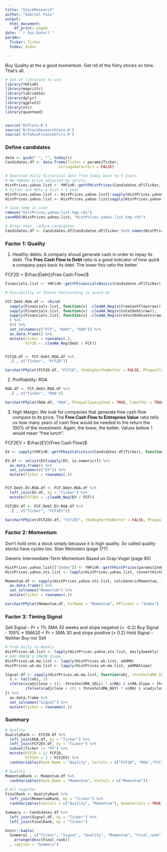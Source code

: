 ```yaml
---
title: "StockResearch"
author: "Gabriel Foix"
output:
  html_document:
    df_print: paged
date: "`r Sys.Date()`"
params:
  Ticker: Ticker
  Index: Index

---
```


Buy Quality at the a good momentum. Get rid of the fishy stocks on time. That's all.

```r
# Set of libraries to use
library(YHFinR)
library(magrittr)
library(lubridate)
library(dplyr)
library(ggplot2)
library(xts)
library(quantmod)


source('R/Plots.R')
source('R/StockResearchCore.R')
source('R/YahooFinanceUtils.R')

```

### Define candidates
```r
date <- gsub("-", "", today())
Candidates.df <- data.frame(Ticker = params$Ticker,
                        stringsAsFactors = FALSE)

```


```r
# Download daily historical data from today back to 5 years. 
# We tUBake price adjusted by splits.
HistPrices.yahoo.list <- YHFinR::getYFHistPrices(Candidates.df$Ticker, "5y", "1d")
# Filter out NULL & hist < 1 year
HistPrices.yahoo.list <- HistPrices.yahoo.list[!sapply(HistPrices.yahoo.list, is.null)]
HistPrices.yahoo.list <- HistPrices.yahoo.list[sapply(HistPrices.yahoo.list, nrow) > 252]

# Save temp in case
remove("HistPrices.yahoo.list.tmp.rds")
saveRDS(HistPrices.yahoo.list, "HistPrices.yahoo.list.tmp.rds")

# After that, reduce Candidates
Candidates.df <- Candidates.df[Candidates.df$Ticker %in% names(HistPrices.yahoo.list),, drop = FALSE]

```

### Factor 1: Quality

1. Healthy debts: A company shoud generate cash in order to repay its debt. The **Free Cash Flow to Debt** ratio is a good indicator of how quick a company pays back its debt. The lower this ratio the better.

FCF2D = $\frac{Debt}{Free Cash Flow}$

```r
Financials.list <- YHFinR::getYFFinancialsBasics(Candidates.df$Ticker)

# Possibility of Shares Outstanding to avoid EV

FCF.Debt.ROA.df <- rbind(
  sapply(Financials.list, function(x) .cleaNA_Neg(x$freeCashflow$raw)) , 
  sapply(Financials.list, function(x) .cleaNA_Neg(x$totalDebt$raw)),
  sapply(Financials.list, function(x) .cleaNA_Neg(x$returnOnAssets$raw))
  ) %>% 
  t() %>% 
  set_colnames(c("FCF", "Debt", "ROA")) %>% 
  as.data.frame() %>% 
  mutate(Ticker = rownames(.),
         FCF2D = .cleaNA_Neg(Debt / FCF))


FCF2D.df <- FCF.Debt.ROA.df %>% 
  .[ , c("Ticker", "FCF2D")] 

barchartPFplot(FCF2D.df, "FCF2D", theHighertheBetter = FALSE, PFequallyweigthed = TRUE)


```


2. Profitability: ROA 

```r
ROA.df <- FCF.Debt.ROA.df %>% 
  .[ , c("Ticker", "ROA")] 

barchartPFplot(ROA.df, "ROA", PFequallyweigthed = TRUE, labelPer = TRUE)

```

3. High Margin: We look for companies that generate free cash flow compare to its price. The **Free Cash Flow to Entreprise Value** ratio tells us how many years of cash flow would be needed to the return the 100% of the investment. Again, the lower, the better. Values bellow 1 would mean "free lunch".

FCF2EV = $\frac{EV}{Free Cash Flow}$

```r
EV <- sapply(YHFinR::getYFKeyStatistics(Candidates.df$Ticker), function(x) x$enterpriseValue$raw)

EV.df <- unlist(EV[sapply(EV, is.numeric)]) %>% 
  as.data.frame() %>% 
  set_colnames(c("EV")) %>% 
  mutate(Ticker = rownames(.)) 


FCF.Debt.EV.ROA.df <- FCF.Debt.ROA.df %>% 
  left_join(EV.df, by = "Ticker") %>% 
  mutate(FCF2EV = .cleaNA_Neg(EV / FCF))

FCF2EV.df <- FCF.Debt.EV.ROA.df %>% 
  .[ , c("Ticker", "FCF2EV")] 

barchartPFplot(FCF2EV.df, "FCF2EV", theHighertheBetter = FALSE, PFequallyweigthed = TRUE)

```

### Factor 2: Momentum 

Don't hold onto a stock simply because it is high quality. So called quality stocks have cycles too. Stan Weinstein (page 177)

Generic Intermediate-Term Momentum
Based on Gray-Vogel (page 80)


```r
HistPrices.yahoo.list[["Index"]] <- YHFinR::getYFHistPrices(params$Index, "5y", "1d")$Index
HistPrices.yahoo.xts.list <- lapply(HistPrices.yahoo.list, convertHistPr2xts)

Momentum.df <- sapply(HistPrices.yahoo.xts.list, calcGenericMomentum, term = 36, noise = 1) %>% 
  as.data.frame() %>% 
  set_colnames("Momentum") %>% 
  mutate(Ticker = rownames(.))

barchartPFplot(Momentum.df, VarName = "Momentum", PFTicker = "Index")


```

###  Factor 3: Timing Signal

Sell Signal - Pr < 1% SMA 30 weeks and slope negative (< -0.2)
Buy Signal -  109% * SMA30 < Pr > SMA 30 and slope positive (> 0.2)
Hold Signal - Neither Buy nor Sell


```r
# From Daily to Weekly
HistPrices.wk.list <- lapply(HistPrices.yahoo.xts.list, daily2weekly)
# Add SMA30 & SMA30 Slope
HistPrices.wk.ma.list <- lapply(HistPrices.wk.list, addMA)
HistPrices.wk.ma.list <- lapply(HistPrices.wk.ma.list, addMASlope)

Signal.df <- sapply(HistPrices.wk.ma.list, function(obj, thresholdMA_SELL = 0.01, thresholdMA_BUY = 0.09,  thresholdSlope_SELL = -0.2, thresholdSlope_BUY = 0.2) {
  x <- tail(obj, 1)
  ifelse(x$adjclose < ((1 -thresholdMA_SELL) * x$MA) & x$MA.Slope < thresholdSlope_SELL, "SELL", 
         ifelse(x$adjclose < ((1 + thresholdMA_BUY) * x$MA) & x$adjclose > x$MA & x$MA.Slope > thresholdSlope_BUY, "BUY", "HOLD"))
}) %>% 
  as.data.frame %>% 
  set_colnames("Signal") %>% 
  mutate(Ticker = rownames(.))

```


###  Summary 
```r
# Quality
QualityRank <- FCF2D.df %>% 
  left_join(ROA.df, by = "Ticker") %>% 
  left_join(FCF2EV.df, by = "Ticker") %>%
  subset(Ticker != "PF") %>% 
  mutate(FCF2D = 1/ FCF2D,
         FCF2EV = 1 / FCF2EV) %>% 
  rankVariables(Rank.Name = "Quality", VarCols = c("FCF2D", "ROA","FCF2EV"))

# Quality
MomentumRank <- Momentum.df %>% 
  rankVariables(Rank.Name = "Momentum", VarCols = c("Momentum"))

# All together
FinalRank <- QualityRank %>% 
  left_join(MomentumRank, by = "Ticker") %>% 
  rankVariables(VarCols = c("Quality", "Momentum"), KeepVarCols = TRUE)

Summary <- Candidates.df %>% 
  left_join(Signal.df, by = "Ticker") %>% 
  left_join(FinalRank, by = "Ticker") 

knitr::kable(
  Summary[ , c("Ticker", "Signal", "Quality", "Momentum", "Final_rank")] %>%
    arrange(desc(Final_rank)) 
  , caption = "Summary")

```


